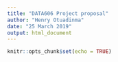 ```yaml
---
title: "DATA606 Project proposal"
author: "Henry Otuadinma"
date: "25 March 2019"
output: html_document
---
```


```r
knitr::opts_chunk$set(echo = TRUE)
```

